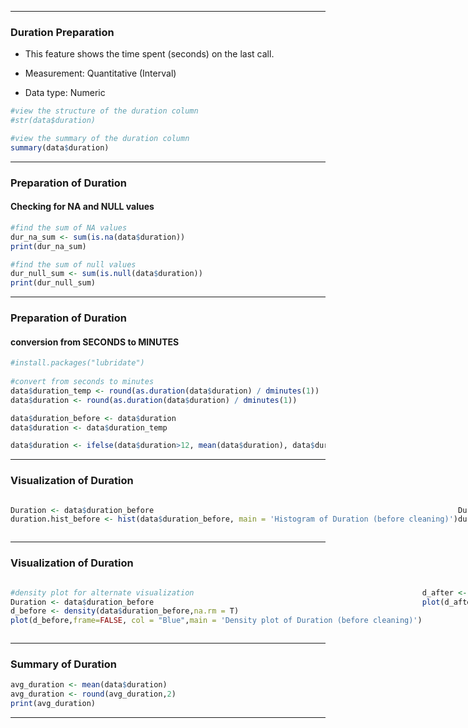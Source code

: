 ------------------------------------------------------------------------

### Duration Preparation

-   This feature shows the time spent (seconds) on the last call.

-   Measurement: Quantitative (Interval)

-   Data type: Numeric

```r
#view the structure of the duration column 
#str(data$duration)
```

```r
#view the summary of the duration column 
summary(data$duration)
```

------------------------------------------------------------------------

### Preparation of Duration

#### Checking for NA and NULL values

```r
#find the sum of NA values 
dur_na_sum <- sum(is.na(data$duration))
print(dur_na_sum)

#find the sum of null values 
dur_null_sum <- sum(is.null(data$duration))
print(dur_null_sum)
```

------------------------------------------------------------------------

### Preparation of Duration

#### conversion from SECONDS to MINUTES

```r
#install.packages("lubridate")
   
#convert from seconds to minutes
data$duration_temp <- round(as.duration(data$duration) / dminutes(1))
data$duration <- round(as.duration(data$duration) / dminutes(1))
```

```r
data$duration_before <- data$duration
data$duration <- data$duration_temp

data$duration <- ifelse(data$duration>12, mean(data$duration), data$duration)
```

------------------------------------------------------------------------

### Visualization of Duration

::: {style="display: flex;"}
<div>

```r
Duration <- data$duration_before
duration.hist_before <- hist(data$duration_before, main = 'Histogram of Duration (before cleaning)')
```

</div>

<div>

```r
Duration <- data$duration
duration.hist_after <- hist(Duration,main = 'Histogram of Duration (after cleaning and conversion)')
```

</div>
:::

------------------------------------------------------------------------

### Visualization of Duration

::: {style="display: flex;"}
<div>

```r

#density plot for alternate visualization
Duration <- data$duration_before
d_before <- density(data$duration_before,na.rm = T)
plot(d_before,frame=FALSE, col = "Blue",main = 'Density plot of Duration (before cleaning)')
```

</div>

<div>

```r

d_after <- density(data$duration,na.rm = T)
plot(d_after,frame=FALSE, col = "Blue",main = 'Histogram of Duration (after cleaning and conversion)')
```

</div>
:::

------------------------------------------------------------------------

### Summary of Duration

```r
avg_duration <- mean(data$duration)
avg_duration <- round(avg_duration,2)
print(avg_duration)
```

------------------------------------------------------------------------
